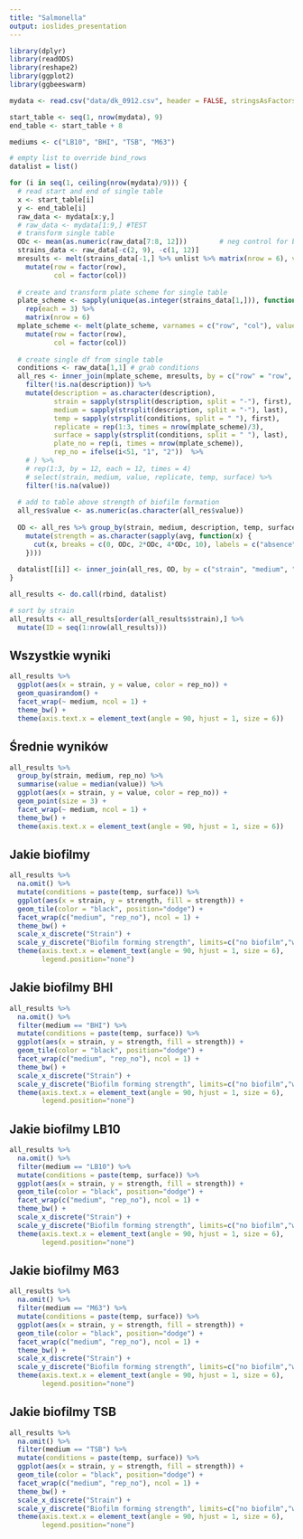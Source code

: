 ```yaml
---
title: "Salmonella"
output: ioslides_presentation
---
```


```r
library(dplyr)
library(readODS)
library(reshape2)
library(ggplot2)
library(ggbeeswarm)

mydata <- read.csv("data/dk_0912.csv", header = FALSE, stringsAsFactors = FALSE)  # Dominika

start_table <- seq(1, nrow(mydata), 9)
end_table <- start_table + 8

mediums <- c("LB10", "BHI", "TSB", "M63")

# empty list to override bind_rows
datalist = list()

for (i in seq(1, ceiling(nrow(mydata)/9))) {
  # read start and end of single table
  x <- start_table[i]
  y <- end_table[i]
  raw_data <- mydata[x:y,]
  # raw_data <- mydata[1:9,] #TEST
  # transform single table
  ODc <- mean(as.numeric(raw_data[7:8, 12]))        # neg control for biofilm strength assumption  
  strains_data <- raw_data[-c(2, 9), -c(1, 12)]
  mresults <- melt(strains_data[-1,] %>% unlist %>% matrix(nrow = 6), varnames = c("row", "col")) %>% 
    mutate(row = factor(row), 
           col = factor(col))
  
  # create and transform plate scheme for single table
  plate_scheme <- sapply(unique(as.integer(strains_data[1,])), function(x) (paste0(x, "-", mediums))) %>% 
    rep(each = 3) %>% 
    matrix(nrow = 6)
  mplate_scheme <- melt(plate_scheme, varnames = c("row", "col"), value.name = "description") %>% 
    mutate(row = factor(row), 
           col = factor(col))
  
  # create single df from single table
  conditions <- raw_data[1,1] # grab conditions
  all_res <- inner_join(mplate_scheme, mresults, by = c("row" = "row", "col" = "col")) %>% 
    filter(!is.na(description)) %>% 
    mutate(description = as.character(description), 
           strain = sapply(strsplit(description, split = "-"), first),
           medium = sapply(strsplit(description, split = "-"), last),
           temp = sapply(strsplit(conditions, split = " "), first), 
           replicate = rep(1:3, times = nrow(mplate_scheme)/3),
           surface = sapply(strsplit(conditions, split = " "), last),
           plate_no = rep(i, times = nrow(mplate_scheme)),             # if we have strains on more than 1 plate, do przerobienia na zwykłe repeat zamiast numeru płytki
           rep_no = ifelse(i<51, "1", "2"))  %>%                       # DK liczpa powtórzeń
    # ) %>% 
    # rep(1:3, by = 12, each = 12, times = 4)
    # select(strain, medium, value, replicate, temp, surface) %>% 
    filter(!is.na(value))
  
  # add to table above strength of biofilm formation
  all_res$value <- as.numeric(as.character(all_res$value))
  
  OD <- all_res %>% group_by(strain, medium, description, temp, surface) %>% summarise(avg = mean(value)) %>% 
    mutate(strength = as.character(sapply(avg, function(x) {
      cut(x, breaks = c(0, ODc, 2*ODc, 4*ODc, 10), labels = c("absence", "weak", "moderate", "strong"))
    })))
  
  datalist[[i]] <- inner_join(all_res, OD, by = c("strain", "medium", "temp", "surface"))
} 

all_results <- do.call(rbind, datalist)

# sort by strain
all_results <- all_results[order(all_results$strain),] %>%
  mutate(ID = seq(1:nrow(all_results)))

```


## Wszystkie wyniki

```r
all_results %>% 
  ggplot(aes(x = strain, y = value, color = rep_no)) +
  geom_quasirandom() +
  facet_wrap(~ medium, ncol = 1) +
  theme_bw() +
  theme(axis.text.x = element_text(angle = 90, hjust = 1, size = 6))
```

## Średnie wyników

```r
all_results %>%
  group_by(strain, medium, rep_no) %>%
  summarise(value = median(value)) %>%
  ggplot(aes(x = strain, y = value, color = rep_no)) +
  geom_point(size = 3) +
  facet_wrap(~ medium, ncol = 1) +
  theme_bw() +
  theme(axis.text.x = element_text(angle = 90, hjust = 1, size = 6))
```

## Jakie biofilmy

```r
all_results %>% 
  na.omit() %>% 
  mutate(conditions = paste(temp, surface)) %>% 
  ggplot(aes(x = strain, y = strength, fill = strength)) +
  geom_tile(color = "black", position="dodge") +
  facet_wrap(c("medium", "rep_no"), ncol = 1) +
  theme_bw() +
  scale_x_discrete("Strain") +
  scale_y_discrete("Biofilm forming strength", limits=c("no biofilm","weak", "moderate", "strong")) +
  theme(axis.text.x = element_text(angle = 90, hjust = 1, size = 6),
        legend.position="none")
```

## Jakie biofilmy BHI

```r
all_results %>% 
  na.omit() %>% 
  filter(medium == "BHI") %>%
  mutate(conditions = paste(temp, surface)) %>% 
  ggplot(aes(x = strain, y = strength, fill = strength)) +
  geom_tile(color = "black", position="dodge") +
  facet_wrap(c("medium", "rep_no"), ncol = 1) +
  theme_bw() +
  scale_x_discrete("Strain") +
  scale_y_discrete("Biofilm forming strength", limits=c("no biofilm","weak", "moderate", "strong")) +
  theme(axis.text.x = element_text(angle = 90, hjust = 1, size = 6),
        legend.position="none")
```

## Jakie biofilmy LB10

```r
all_results %>% 
  na.omit() %>% 
  filter(medium == "LB10") %>%
  mutate(conditions = paste(temp, surface)) %>% 
  ggplot(aes(x = strain, y = strength, fill = strength)) +
  geom_tile(color = "black", position="dodge") +
  facet_wrap(c("medium", "rep_no"), ncol = 1) +
  theme_bw() +
  scale_x_discrete("Strain") +
  scale_y_discrete("Biofilm forming strength", limits=c("no biofilm","weak", "moderate", "strong")) +
  theme(axis.text.x = element_text(angle = 90, hjust = 1, size = 6),
        legend.position="none")
```

## Jakie biofilmy M63

```r
all_results %>% 
  na.omit() %>% 
  filter(medium == "M63") %>%
  mutate(conditions = paste(temp, surface)) %>% 
  ggplot(aes(x = strain, y = strength, fill = strength)) +
  geom_tile(color = "black", position="dodge") +
  facet_wrap(c("medium", "rep_no"), ncol = 1) +
  theme_bw() +
  scale_x_discrete("Strain") +
  scale_y_discrete("Biofilm forming strength", limits=c("no biofilm","weak", "moderate", "strong")) +
  theme(axis.text.x = element_text(angle = 90, hjust = 1, size = 6),
        legend.position="none")
```

## Jakie biofilmy TSB

```r
all_results %>% 
  na.omit() %>% 
  filter(medium == "TSB") %>%
  mutate(conditions = paste(temp, surface)) %>% 
  ggplot(aes(x = strain, y = strength, fill = strength)) +
  geom_tile(color = "black", position="dodge") +
  facet_wrap(c("medium", "rep_no"), ncol = 1) +
  theme_bw() +
  scale_x_discrete("Strain") +
  scale_y_discrete("Biofilm forming strength", limits=c("no biofilm","weak", "moderate", "strong")) +
  theme(axis.text.x = element_text(angle = 90, hjust = 1, size = 6),
        legend.position="none")
```
